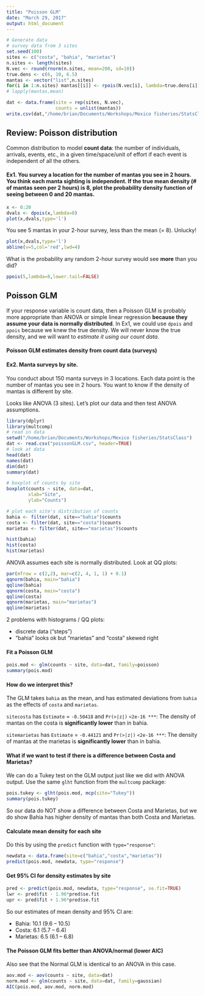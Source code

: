```yaml
---
title: "Poisson GLM"
date: "March 29, 2017"
output: html_document
---
```


```r
# Generate data
# survey data from 3 sites
set.seed(100)
sites <- c("costa", "bahia", "marietas")
n.sites <- length(sites)
N.vec <- round(rnorm(n.sites, mean=200, sd=10))
true.dens <- c(6, 10, 6.5)
mantas <- vector("list",n.sites)
for(i in 1:n.sites) mantas[[i]] <- rpois(N.vec[i], lambda=true.dens[i])
# lapply(mantas,mean)

dat <- data.frame(site = rep(sites, N.vec),
                  counts = unlist(mantas))
write.csv(dat,"/home/brian/Documents/Workshops/Mexico fisheries/StatsClass/poissonGLM.csv",row.names=FALSE)
```

## Review: Poisson distribution
Common distribution to model **count data**: the number of individuals, arrivals, events, etc., in a given time/space/unit of effort if each event is independent of all the others.

#### Ex1. You survey a location for the number of mantas you see in 2 hours. You think each manta sighting is independent. If the true mean density (# of mantas seen per 2 hours) is 8, plot the probability density function of seeing between 0 and 20 mantas.
```r
x <- 0:20
dvals <- dpois(x,lambda=8)
plot(x,dvals,type='l')
```

You see 5 mantas in your 2-hour survey, less than the mean (= 8). Unlucky!

```r
plot(x,dvals,type='l')
abline(v=5,col='red',lwd=4)
```

What is the probability any random 2-hour survey would see **more** than you did?

```r
ppois(5,lambda=8,lower.tail=FALSE)
```

## Poisson GLM 
If your response variable is count data, then a Poisson GLM is probably more appropriate than ANOVA or simple linear regression **because they assume your data is normally distributed**. In Ex1, we could use `dpois` and `ppois` because we knew the true density. We will never know the true density, and we will want to *estimate it using our count data*.

#### Poisson GLM estimates density from count data (surveys)

#### Ex2. Manta surveys by site.
You conduct about 150 manta surveys in 3 locations. Each data point is the number of mantas you see in 2 hours. You want to know if the density of mantas is different by site.

Looks like ANOVA (3 sites). Let's plot our data and then test ANOVA assumptions.
```r
library(dplyr)
library(multcomp)
# read in data
setwd("/home/brian/Documents/Workshops/Mexico fisheries/StatsClass")
dat <- read.csv("poissonGLM.csv", header=TRUE)
# look at data
head(dat)
names(dat)
dim(dat)
summary(dat)
```

```r
# boxplot of counts by site
boxplot(counts ~ site, data=dat,
        xlab="Site",
        ylab="Counts")
```

```r
# plot each site's distribution of counts
bahia <- filter(dat, site=="bahia")$counts
costa <- filter(dat, site=="costa")$counts
marietas <- filter(dat, site=="marietas")$counts

hist(bahia)
hist(costa)
hist(marietas)
```

ANOVA assumes each site is normally distributed. Look at QQ plots:
```r
par(mfrow = c(2,2), mar=c(2, 4, 1, 1) + 0.1)
qqnorm(bahia, main="bahia")
qqline(bahia)
qqnorm(costa, main="costa")
qqline(costa)
qqnorm(marietas, main="marietas")
qqline(marietas)
```

2 problems with histograms / QQ plots:

- discrete data ("steps")
- "bahia" looks ok but "marietas" and "costa" skewed right

#### Fit a Poisson GLM
```r
pois.mod <- glm(counts ~ site, data=dat, family=poisson)
summary(pois.mod)
```

#### How do we interpret this?
The GLM takes `bahia` as the mean, and has estimated deviations from `bahia` as the effects of `costa` and `marietas`.

`sitecosta` has `Estimate` = `-0.50418` and `Pr(>|z|)` `<2e-16 ***`: The density of mantas on the costa is **significantly lower** than in bahia.

`sitemarietas` has `Estimate` = `-0.44121` and `Pr(>|z|)` `<2e-16 ***`: The density of mantas at the marietas is **significantly lower** than in bahia.

#### What if we want to test if there is a difference between Costa and Marietas?
We can do a Tukey test on the GLM output just like we did with ANOVA output. Use the same `glht` function from the `multcomp` package:
```r
pois.tukey <- glht(pois.mod, mcp(site="Tukey"))
summary(pois.tukey)
```

So our data do NOT show a difference between Costa and Marietas, but we do show Bahia has higher density of mantas than both Costa and Marietas.

#### Calculate mean density for each site
Do this by using the `predict` function with `type="response"`:
```r
newdata <- data.frame(site=c("bahia","costa","marietas"))
predict(pois.mod, newdata, type="response")
```

#### Get 95% CI for density estimates by site
```r
pred <- predict(pois.mod, newdata, type="response", se.fit=TRUE)
lwr <- pred$fit - 1.96*pred$se.fit
upr <- pred$fit + 1.96*pred$se.fit
```

So our estimates of mean density and 95% CI are:

- Bahia: 10.1 (9.6 -- 10.5)
- Costa: 6.1 (5.7 -- 6.4)
- Marietas: 6.5 (6.1 -- 6.8)

#### The Poisson GLM fits better than ANOVA/normal (lower AIC)
Also see that the Normal GLM is identical to an ANOVA in this case.
```r
aov.mod <- aov(counts ~ site, data=dat)
norm.mod <- glm(counts ~ site, data=dat, family=gaussian)
AIC(pois.mod, aov.mod, norm.mod)
```

